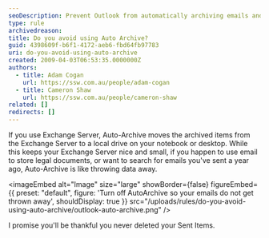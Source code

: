 ```yaml
---
seoDescription: Prevent Outlook from automatically archiving emails and losing track of important messages by turning off AutoArchive.
type: rule
archivedreason:
title: Do you avoid using Auto Archive?
guid: 4398609f-b6f1-4172-aeb6-fbd64fb97783
uri: do-you-avoid-using-auto-archive
created: 2009-04-03T06:53:35.0000000Z
authors:
  - title: Adam Cogan
    url: https://ssw.com.au/people/adam-cogan
  - title: Cameron Shaw
    url: https://ssw.com.au/people/cameron-shaw
related: []
redirects: []
---
```


If you use Exchange Server, Auto-Archive moves the archived items from the Exchange Server to a local drive on your notebook or desktop. While this keeps your Exchange Server nice and small, if you happen to use email to store legal documents, or want to search for emails you've sent a year ago, Auto-Archive is like throwing data away.

<imageEmbed
  alt="Image"
  size="large"
  showBorder={false}
  figureEmbed={{
    preset: "default",
    figure: 'Turn off AutoArchive so your emails do not get thrown away',
    shouldDisplay: true
  }}
  src="/uploads/rules/do-you-avoid-using-auto-archive/outlook-auto-archive.png"
/>

I promise you'll be thankful you never deleted your Sent Items.
